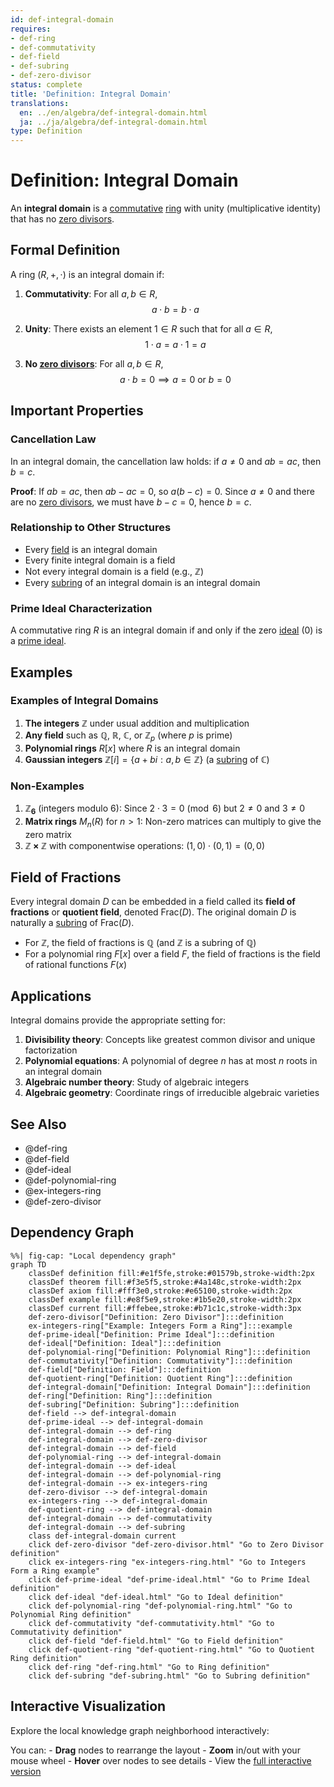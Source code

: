 ```yaml
---
id: def-integral-domain
requires:
- def-ring
- def-commutativity
- def-field
- def-subring
- def-zero-divisor
status: complete
title: 'Definition: Integral Domain'
translations:
  en: ../en/algebra/def-integral-domain.html
  ja: ../ja/algebra/def-integral-domain.html
type: Definition
---
```


# Definition: Integral Domain {#def-integral-domain}

An **integral domain** is a [commutative](def-commutativity.qmd) [ring](def-ring.qmd) with unity (multiplicative identity) that has no [zero divisors](def-zero-divisor.qmd).

## Formal Definition

A ring $(R, +, \cdot)$ is an integral domain if:

1. **Commutativity**: For all $a, b \in R$,
   $$a \cdot b = b \cdot a$$

2. **Unity**: There exists an element $1 \in R$ such that for all $a \in R$,
   $$1 \cdot a = a \cdot 1 = a$$

3. **No [zero divisors](def-zero-divisor.qmd)**: For all $a, b \in R$,
   $$a \cdot b = 0 \implies a = 0 \text{ or } b = 0$$

## Important Properties

### Cancellation Law

In an integral domain, the cancellation law holds: if $a \neq 0$ and $ab = ac$, then $b = c$.

**Proof**: If $ab = ac$, then $ab - ac = 0$, so $a(b - c) = 0$. Since $a \neq 0$ and there are no [zero divisors](def-zero-divisor.qmd), we must have $b - c = 0$, hence $b = c$.

### Relationship to Other Structures

- Every [field](def-field.qmd) is an integral domain
- Every finite integral domain is a field
- Not every integral domain is a field (e.g., $\mathbb{Z}$)
- Every [subring](def-subring.qmd) of an integral domain is an integral domain

### Prime Ideal Characterization

A commutative ring $R$ is an integral domain if and only if the zero [ideal](def-ideal.qmd) $(0)$ is a [prime ideal](def-prime-ideal.qmd).

## Examples

### Examples of Integral Domains

1. **The integers** $\mathbb{Z}$ under usual addition and multiplication
2. **Any field** such as $\mathbb{Q}$, $\mathbb{R}$, $\mathbb{C}$, or $\mathbb{Z}_p$ (where $p$ is prime)
3. **Polynomial rings** $R[x]$ where $R$ is an integral domain
4. **Gaussian integers** $\mathbb{Z}[i] = \{a + bi : a, b \in \mathbb{Z}\}$ (a [subring](def-subring.qmd) of $\mathbb{C}$)

### Non-Examples

1. **$\mathbb{Z}_6$** (integers modulo 6): Since $2 \cdot 3 = 0 \pmod{6}$ but $2 \neq 0$ and $3 \neq 0$
2. **Matrix rings** $M_n(R)$ for $n > 1$: Non-zero matrices can multiply to give the zero matrix
3. **$\mathbb{Z} \times \mathbb{Z}$** with componentwise operations: $(1,0) \cdot (0,1) = (0,0)$

## Field of Fractions

Every integral domain $D$ can be embedded in a field called its **field of fractions** or **quotient field**, denoted $\text{Frac}(D)$. The original domain $D$ is naturally a [subring](def-subring.qmd) of $\text{Frac}(D)$.

- For $\mathbb{Z}$, the field of fractions is $\mathbb{Q}$ (and $\mathbb{Z}$ is a subring of $\mathbb{Q}$)
- For a polynomial ring $F[x]$ over a field $F$, the field of fractions is the field of rational functions $F(x)$

## Applications

Integral domains provide the appropriate setting for:

1. **Divisibility theory**: Concepts like greatest common divisor and unique factorization
2. **Polynomial equations**: A polynomial of degree $n$ has at most $n$ roots in an integral domain
3. **Algebraic number theory**: Study of algebraic integers
4. **Algebraic geometry**: Coordinate rings of irreducible algebraic varieties

## See Also

- @def-ring
- @def-field
- @def-ideal
- @def-polynomial-ring
- @ex-integers-ring
- @def-zero-divisor

## Dependency Graph

```mermaid
%%| fig-cap: "Local dependency graph"
graph TD
    classDef definition fill:#e1f5fe,stroke:#01579b,stroke-width:2px
    classDef theorem fill:#f3e5f5,stroke:#4a148c,stroke-width:2px
    classDef axiom fill:#fff3e0,stroke:#e65100,stroke-width:2px
    classDef example fill:#e8f5e9,stroke:#1b5e20,stroke-width:2px
    classDef current fill:#ffebee,stroke:#b71c1c,stroke-width:3px
    def-zero-divisor["Definition: Zero Divisor"]:::definition
    ex-integers-ring["Example: Integers Form a Ring"]:::example
    def-prime-ideal["Definition: Prime Ideal"]:::definition
    def-ideal["Definition: Ideal"]:::definition
    def-polynomial-ring["Definition: Polynomial Ring"]:::definition
    def-commutativity["Definition: Commutativity"]:::definition
    def-field["Definition: Field"]:::definition
    def-quotient-ring["Definition: Quotient Ring"]:::definition
    def-integral-domain["Definition: Integral Domain"]:::definition
    def-ring["Definition: Ring"]:::definition
    def-subring["Definition: Subring"]:::definition
    def-field --> def-integral-domain
    def-prime-ideal --> def-integral-domain
    def-integral-domain --> def-ring
    def-integral-domain --> def-zero-divisor
    def-integral-domain --> def-field
    def-polynomial-ring --> def-integral-domain
    def-integral-domain --> def-ideal
    def-integral-domain --> def-polynomial-ring
    def-integral-domain --> ex-integers-ring
    def-zero-divisor --> def-integral-domain
    ex-integers-ring --> def-integral-domain
    def-quotient-ring --> def-integral-domain
    def-integral-domain --> def-commutativity
    def-integral-domain --> def-subring
    class def-integral-domain current
    click def-zero-divisor "def-zero-divisor.html" "Go to Zero Divisor definition"
    click ex-integers-ring "ex-integers-ring.html" "Go to Integers Form a Ring example"
    click def-prime-ideal "def-prime-ideal.html" "Go to Prime Ideal definition"
    click def-ideal "def-ideal.html" "Go to Ideal definition"
    click def-polynomial-ring "def-polynomial-ring.html" "Go to Polynomial Ring definition"
    click def-commutativity "def-commutativity.html" "Go to Commutativity definition"
    click def-field "def-field.html" "Go to Field definition"
    click def-quotient-ring "def-quotient-ring.html" "Go to Quotient Ring definition"
    click def-ring "def-ring.html" "Go to Ring definition"
    click def-subring "def-subring.html" "Go to Subring definition"
```

## Interactive Visualization

Explore the local knowledge graph neighborhood interactively:

::: {.graph-viz data-id="def-integral-domain" data-width="700" data-height="500"}
:::

You can:
- **Drag** nodes to rearrange the layout
- **Zoom** in/out with your mouse wheel
- **Hover** over nodes to see details
- View the [full interactive version](../../output/interactive/def-integral-domain.html){target="_blank"}
